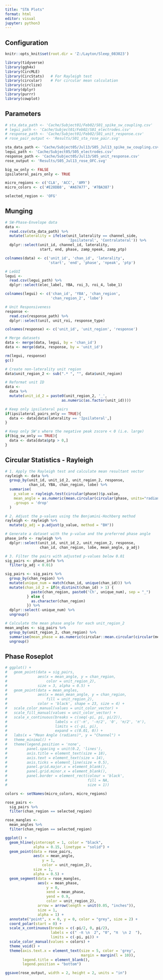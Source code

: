 ---
title: "STA Plots"
format: html
editor: visual
jupyter: python3
---

## Configuration

```{r, setup, include = FALSE}
knitr::opts_knit$set(root.dir = 'Z:/Layton/Sleep_083023')
```

```{r}
library(tidyverse)
library(ggh4x)
library(CircMLE)
library(CircStats)   # For Rayleigh test
library(circular)    # For circular mean calculation
library(circlize)
library(dplyr)
library(purrr)
library(cowplot)
```

## Parameters

```{r}
# sta_data_path <- 'Cache/Subject01/Feb02/S01_spike_sw_coupling.csv'
# legui_path <- 'Cache/Subject01/Feb02/S01_electrodes.csv'
# response_path <- 'Cache/Subject01/Feb02/S01_unit_response.csv'
# rose_pair_output <- 'Results/S01_sta_rose_pair.svg'

sta_data_path <- 'Cache/Subject05/Jul13/S05_Jul13_spike_sw_coupling.csv'
legui_path <- 'Cache/Subject05/S05_electrodes.csv'
response_path <- 'Cache/Subject05/Jul13/S05_unit_response.csv'
rose_output <- 'Results/S05_Jul13_rose_OFC.svg'
```

```{r}
big_sw_only <- FALSE
ipsilateral_pairs_only <- TRUE

micro_regions <- c('CLA', 'ACC', 'AMY')
micro_colors <- c('#E28DB8', '#A67A77', '#7BA387')

selected_region <- 'OFG'
```

## Munging

```{r}
# SW-Phase-Envelope data
data <- 
  read.csv(sta_data_path) %>%
  mutate(laterality = ifelse(unit_laterality == channel_side,
                             'Ipsilateral', 'Contralateral')) %>%
  dplyr::select(unit_id, channel_id, laterality,
                start, end, phase, zamp_npeak, zamp_ptp)

colnames(data) <- c('unit_id', 'chan_id', 'laterality',  
                    'start', 'end', 'phase', 'npeak', 'ptp')

# LeGUI
legui <- 
  read.csv(legui_path) %>%
  dplyr::select(elec_label, YBA, roi_3, roi_4, lobe_1)

colnames(legui) <- c('chan_id', 'YBA', 'chan_region', 
                     'chan_region_2', 'lobe')

# Unit Responsiveness
response <- 
  read.csv(response_path) %>%
  dplyr::select(unit, unit_roi, response_type)

colnames(response) <- c('unit_id', 'unit_region', 'response')

# Merge datasets
data <- merge(data, legui, by = 'chan_id')
data <- merge(data, response, by = 'unit_id')

rm(legui, response)
gc()

# Create non-laterality unit region
data$unit_region_2 <- sub(".* ", "", data$unit_region)

# Reformat unit ID
data <-
  data %>%
  mutate(unit_id_2 = paste0(unit_region_2, '_',
                          as.numeric(as.factor(unit_id))))

# Keep only ipsilateral pairs
if(ipsilateral_pairs_only == TRUE){
  data <- data[data$laterality == 'Ipsilateral',]
}

# Keep only SW's where the negative peak zscore < 0 (i.e. large)
if(big_sw_only == TRUE){
  data <- data[data$ptp > 0,]
}
```

## Circular Statistics - Rayleigh

```{r}
# 1. Apply the Rayleigh test and calculate mean resultant vector 
rayleigh <- data %>%
  group_by(unit_id, unit_id_2, unit_region_2, response,
           chan_id, YBA, chan_region, lobe) %>%
  summarise(
    p_value = rayleigh.test(circular(phase))$p.value, 
    mean_angle = as.numeric(mean.circular(circular(phase, units="radians"), na.rm = TRUE)),
    .groups = 'drop'
  )

# 2. Adjust the p-values using the Benjamini-Hochberg method
rayleigh <- rayleigh %>%
  mutate(p_adj = p.adjust(p_value, method = "BH"))

# Generate a dataset with the p-value and the preferred phase angle
phase_info <- rayleigh %>%
  dplyr::select(unit_id, unit_id_2, unit_region_2, response,
                chan_id, chan_region, lobe, mean_angle, p_adj)

# 3. Filter the pairs with adjusted p-values below 0.01
sig_pairs <- phase_info %>%
  filter(p_adj < 0.01)
```

```{r}
sig_pairs <- sig_pairs %>%
  group_by(chan_region) %>%
  mutate(unique_num = match(chan_id, unique(chan_id))) %>%
  mutate(chan_id_2 = if(n_distinct(chan_id) > 1) {
            paste(chan_region, paste0('Ch', unique_num), sep = "_")
          } else {
            as.character(chan_region)
          }) %>%
  dplyr::select(-unique_num) %>% 
  ungroup()

# Calculate the mean phase angle for each unit_region_2
mean_angles <- sig_pairs %>%
  group_by(unit_region_2, chan_region) %>%
  summarise(mean_phase = as.numeric(circular::mean.circular(circular(mean_angle, units = "radians"), na.rm = TRUE))) %>%
  ungroup()
```

## Phase Roseplot

```{r}
# ggplot() +
#   geom_point(data = sig_pairs, 
#              aes(x = mean_angle, y = chan_region, 
#                  color = unit_region_2),
#              size = 3, alpha = 0.5) + 
#   geom_point(data = mean_angles, 
#              aes(x = mean_mean_angle, y = chan_region, 
#                  fill = unit_region_2), 
#              color = 'black', shape = 23, size = 4) +
#   scale_color_manual(values = unit_color_vector) +
#   scale_fill_manual(values = unit_color_vector) +
#   scale_x_continuous(breaks = c(seq(-pi, pi, pi/2)), 
#                      labels = c('-π', '-π/2', '0', 'π/2', 'π'),
#                      limits = c(-pi, pi),
#                      expand = c(0.01, 0)) +
#   labs(x = "Mean Angle (radians)", y = "Channel") + 
#   theme_minimal() + 
#   theme(legend.position = 'none',
#         panel.spacing = unit(0.2, 'lines'), 
#         axis.title = element_text(size = 18),
#         axis.text = element_text(size = 14),
#         axis.ticks = element_line(size = 0.5),
#         panel.grid.major.x = element_blank(),
#         panel.grid.minor.x = element_blank(),
#         panel.border = element_rect(colour = 'black', 
#                                     fill = NA, 
#                                     size = 1))
```

```{r}
colors <- setNames(micro_colors, micro_regions)

rose_pairs <- 
  sig_pairs %>%
  filter(chan_region == selected_region)

rose_mangles <- 
  mean_angles %>%
  filter(chan_region == selected_region)

ggplot() +
  geom_hline(yintercept = 1, color = "black", 
             alpha = 0.15, linetype = "solid") +
  geom_point(data = rose_pairs,
             aes(x = mean_angle,
                 y = 1,
                 color = unit_region_2),
             size = 1,
             alpha = 0.5) +
  geom_segment(data = rose_mangles,
               aes(x = mean_phase,
                   y = 0,
                   xend = mean_phase,
                   yend = 0.9,
                   color = unit_region_2),
               arrow = arrow(length = unit(0.05, "inches")),
               size = 1,
               alpha = 1) +
  annotate("point", x = 0, y = 0, color = "grey", size = 2) +
  coord_polar(start = 0) +
  scale_x_continuous(breaks = c(-pi/2, 0, pi/2), 
                     labels = c(" -π \n  2", "0", "π  \n 2  "),
                     limits = c(-pi, pi)) +
  scale_color_manual(values = colors) +
  theme_void() +
  theme(axis.text.x = element_text(size = 5, color = 'grey', 
                                   margin = margin(l = 10)),
        legend.title = element_blank(),
        legend.position = "bottom")

ggsave(rose_output, width = 2, height = 2, units = "in")
```

